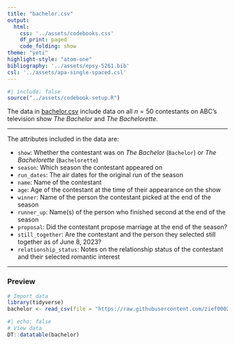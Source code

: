 ```yaml
---
title: "bachelor.csv"
output: 
  html:
    css: '../assets/codebooks.css'
    df_print: paged
    code_folding: show
theme: "yeti"
highlight-style: "atom-one"
bibliography: '../assets/epsy-5261.bib'
csl: '../assets/apa-single-spaced.csl'
---
```



```r
#| include: false
source("../assets/codebook-setup.R")
```

The data in [bachelor.csv](https://raw.githubusercontent.com/zief0002/epsy-5261/main/data/bachelor.csv) include data on all $n=50$ contestants on ABC's television show *The Bachelor* and *The Bachelorette*. 


---

The attributes included in the data are:

- `show`: Whether the contestant was on *The Bachelor* (`Bachelor`) or *The Bachelorette* (`Bachelorette`)
- `season`: Which season the contestant appeared on
- `run_dates`: The air dates for the original run of the season
- `name`: Name of the contestant
- `age`: Age of the contestant at the time of their appearance on the show
- `winner`: Name of the person the contestant picked at the end of the season
- `runner_up`: Name(s) of the person who finished second at the end of the season
- `proposal`: Did the contestant propose marriage at the end of the season?
- `still_together`: Are the contestant and the person they selected still together as of June 8, 2023?
- `relationship_status`: Notes on the relationship status of the contestant and their selected romantic interest

---


### Preview

```r
# Import data
library(tidyverse)
bachelor <- read_csv(file = "https://raw.githubusercontent.com/zief0002/epsy-5261/main/data/bachelor.csv")
```

```r
#| echo: false
# View data
DT::datatable(bachelor)
```


<!-- ### References -->



